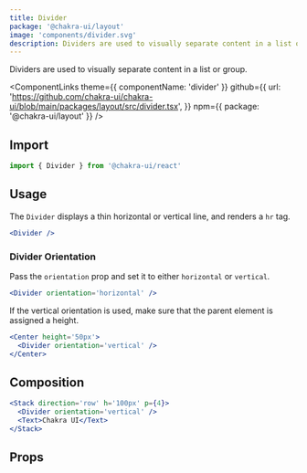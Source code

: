 ```yaml
---
title: Divider
package: '@chakra-ui/layout'
image: 'components/divider.svg'
description: Dividers are used to visually separate content in a list or group.
---
```


Dividers are used to visually separate content in a list or group.

<ComponentLinks
  theme={{ componentName: 'divider' }}
  github={{
    url: 'https://github.com/chakra-ui/chakra-ui/blob/main/packages/layout/src/divider.tsx',
  }}
  npm={{ package: '@chakra-ui/layout' }}
/>

<carbon-ad></carbon-ad>

## Import

```js
import { Divider } from '@chakra-ui/react'
```

## Usage

The `Divider` displays a thin horizontal or vertical line, and renders a `hr`
tag.

```jsx
<Divider />
```

### Divider Orientation

Pass the `orientation` prop and set it to either `horizontal` or `vertical`.

```jsx
<Divider orientation='horizontal' />
```

If the vertical orientation is used, make sure that the parent element is
assigned a height.

```jsx
<Center height='50px'>
  <Divider orientation='vertical' />
</Center>
```

## Composition

```jsx
<Stack direction='row' h='100px' p={4}>
  <Divider orientation='vertical' />
  <Text>Chakra UI</Text>
</Stack>
```

## Props

<PropsTable of='Divider' />
